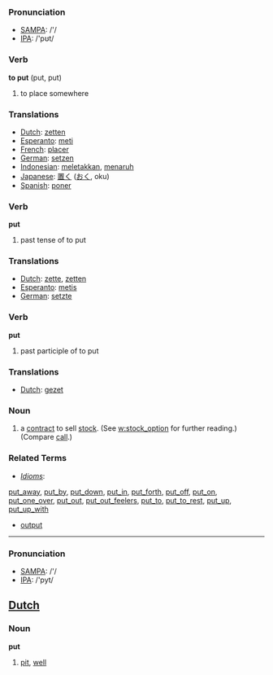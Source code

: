 === Pronunciation ===
*[[w:SAMPA|SAMPA]]: /'/
*[[w:IPA|IPA]]: /'pʊt/

=== Verb ===

'''to put''' (put, put)

# to place somewhere

=== Translations ===
*[[Dutch]]: [[zetten]]
*[[Esperanto]]: [[meti]]
*[[French]]: [[placer]]
*[[German]]: [[setzen]]
*[[Indonesian]]: [[letak|meletakkan]], [[taruh|menaruh]]
*[[Japanese]]: [[置く]] ([[おく]], oku) 
*[[Spanish]]: [[poner]]

=== Verb ===

'''put'''

# past tense of to put

=== Translations ===
*[[Dutch]]: [[zette]], [[zetten]]
*[[Esperanto]]: [[metis]]
*[[German]]: [[setzte]]

=== Verb ===

'''put'''

# past participle of to put

=== Translations ===
*[[Dutch]]: [[gezet]]

=== Noun ===
# a [[contract]] to sell [[stock]]. (See [[w:stock_option]] for further reading.) (Compare [[call]].)

===Related Terms===
*''[[Idiom]]s'':
[[put_away]], [[put_by]], [[put_down]], [[put_in]], [[put_forth]], [[put_off]], [[put_on]], [[put_one_over]], [[put_out]], [[put_out_feelers]], [[put_to]], [[put_to_rest]], [[put_up]], [[put_up_with]]
*[[output]]

----

=== Pronunciation ===
*[[w:SAMPA|SAMPA]]: /'/
*[[w:IPA|IPA]]: /'pyt/

==[[Dutch]]==

=== Noun ===

'''put'''

# [[pit]], [[well]]